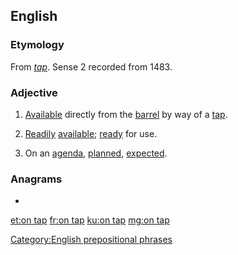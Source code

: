 ==English==

===Etymology===
From ''[[tap#Noun|tap]]''. Sense 2 recorded from 1483.

===Adjective===
{{en-adj|-|head=[[on]] [[tap]]}}

# {{label|en|of beer, etc.}} [[available|Available]] directly from the [[barrel]] by way of a [[tap]].
# {{label|en|by extension}} [[readily|Readily]] [[available]]; [[ready]] for use.
# On an [[agenda]], [[plan]]ned, [[expect]]ed.

===Anagrams===
* {{l|en|panto}}

[[Category:English prepositional phrases]]

[[et:on tap]]
[[fr:on tap]]
[[ku:on tap]]
[[mg:on tap]]